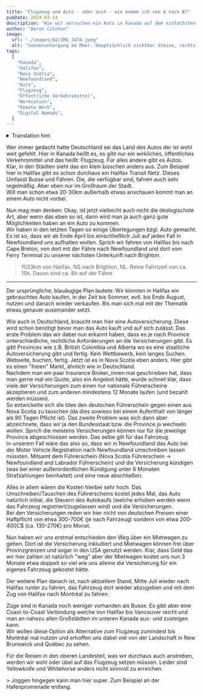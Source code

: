 ```yaml
---
title: "Flugzeug und Auto - oder auch - wie komme ich von A nach B?"
pubDate: 2024-03-14
description: "Wie wir versuchen ein Auto in Kanada auf dem einfachsten und günstigsten Weg zu bekommen."
author: "Aaron Czichon"
image:
  url: "./images/02/IMG_3474.jpeg"
  alt: "Sonnenuntergang am Meer. Hauptsächlich sichtbar Steine, rechts oben der Sonnenuntergang und links das Meer."
tags:
  [
    "Kanada",
    "Halifax",
    "Nova Scotia",
    "Newfoundland",
    "Auto",
    "Flugzeug",
    "Öffentliche Verkehrsmittel",
    "Workcation",
    "Remote Work",
    "Digital Nomads",
  ]
---
```



<details>
  <summary>Translation hint</summary>
  We implemented the English version of this blog for you in June. We will publish
  all new blog entries also in English. Every entry before Jun 24th 2024 is automatically
  translated through DeepL. So please apologize if the translation is not perfect.
  If you want to read the original German entry, please switch to the German version
  of our blog.
</details>

Wer immer gedacht hatte Deutschland sei das Land des Autos der ist wohl weit gefehlt.
Hier in Kanada heißt es, es gibt nur ein wirkliches, öffentliches Verkehrsmittel und das heißt: Flugzeug. Für alles andere gibt es Autos.  
Klar, in den Städten sieht das ein klein bisschen anders aus. Zum Beispiel hier in Halifax gibt es schon durchaus ein Halifax Transit Netz. Dieses Umfasst Busse und Fähren. Die, die verfügbar sind, fahren auch sehr regelmäßig. Aber eben nur im Großraum der Stadt.  
Will man schon etwa 20-30km außerhalb etwas anschauen kommt man an einem Auto nicht vorbei.

Nun mag man denken: Okay, ist jetzt vielleicht auch nicht die ökologischste Art, aber wenn das eben so ist, dann wird man ja auch ganz gute Möglichkeiten haben an ein Auto zu kommen.  
Wir haben in den letzten Tagen so einige Überlegungen bzgl. Auto gemacht. Es ist so, dass wir ab Ende April bis einschließlich Juli auf jeden Fall in Newfoundland uns aufhalten wollen. Sprich wir fahren von Halifax bis nach Cape Breton, von dort mit der Fähre nach Newfoundland und dort vom Ferry Terminal zu unserer nächsten Unterkunft nach Brighton.

<ContentImage
  alt="Straßenkarte von Nova Scotia und Newfoundland mit eingezeichneter Stecke von Halifax, NS nach Brighton, NL"
  externalSrc="https://api.mapbox.com/styles/v1/mapbox/streets-v12/static/path-1+c32f3f(%7Du%7DpGbvrbKz%40mBbQnDzBue%40b%5Bj%5DtsBbfFvI_A%60UrhAeyRebBwkr%40aym%40uj_%40fmCcbBiyWcrZik%7C%40yaIm%7CdApCce%40pa%40mzk%40vaCqq%5Cq~GqdY_Q__hAiiK%7DsPpyDacXvFoZ%7Dj%5E_%7BLsv_%40cdg%40esBivVc%7CRgwVxo%40%7DdSsw_%40%7Ben%40kc%40%7BoIlaE%7BKijF_l%5B%60kJ_~Po%60gGmx%7BEsqBbbDwtQfp%5Cg%60Ihs%40gdi%40al_AkaUomKktGuhW%7BfWmeC%7DeOgfg%40qeVuiVouJs%60%5Cinv%40i_%60%40sdKkz%5BarOu_OotFpoCcvKmm%7B%40oe%60%40iwa%40_iM%7DgbAunUiwQbjSmjYkfd%40mevAqlB_%7Bf%40vjKovTc%7DRig%7BAlKppGmnD%7DrBGK)/-59.5844,47.253,5.6,0/800x600?access_token=pk.eyJ1Ijoid2ViYXRsYXMiLCJhIjoiY2lvYmt1djVqMDA0OXV3bTFuMHZjNWI5MCJ9.ltEAHRP0jWVKshgCqt5Z7g"
  width={800}
  height={600}
/>

> 1033km von Halifax, NS nach Brighton, NL. Reine Fahrtzeit von ca. 15h. Davon sind ca. 8h auf der Fähre.

---

Der ursprüngliche, blauäugige Plan lautete: Wir könnten in Halifax ein gebrauchtes Auto kaufen, in der Zeit bis Sommer, evtl. bis Ende August, nutzen und danach wieder verkaufen.
Bis man sich mal mit der Thematik etwas genauer auseinander setzt.

Wie auch in Deutschland, braucht man hier eine Autoversicherung. Diese wird schon benötigt bevor man das Auto kauft und auf sich zulässt.
Das erste Problem das wir dabei nun erkannt haben, dass es je nach Province unterschiedliche, rechtliche Anforderungen an die Versicherungen gibt. Es gibt Provinces wie z.B. British Colombia und Alberta wo es eine staatliche Autoversicherung gibt und fertig. Kein Wettbewerb, kein langes Suchen. Webseite, buchen, fertig.
Jetzt ist es in Nova Scotia eben anders. Hier gibt es einen "freien" Markt, ähnlich wie in Deutschland.  
Nachdem man ein paar Insurance Broker_innen mal geschrieben hat, dass man gerne mal ein Quote, also ein Angebot hätte, wurde schnell klar, dass viele der Versicherungen zum einen nur nationale Führerscheine akzeptieren und zum anderen mindestens 12 Monate laufen (und bezahlt werden müssen).  
So entwickelte sich die Idee den deutschen Führerschein gegen einen aus Nova Scotia zu tauschen (da dies sowieso bei einem Aufenthalt von länger als 90 Tagen Pflicht ist). Das zweite Problem was sich dann aber abzeichnete, dass wir ja den Bundesstaat bzw. die Province ja wechseln wollen. Sprich die meistens Versicherungen können nur für die jeweilige Province abgeschlossen werden. Das selbe gilt für das Fahrzeug.  
In unserem Fall wäre das also so, dass wir in Newfoundland das Auto bei der Motor Vehicle Registration nach Newfoundland umschreiben lassen müssten. Mitsamt dem Führerschein (Nova Scotia Führerschein -> Newfoundland and Labrador Führerschein) und die Versicherung kündigen (was bei einer außerordentlichen Kündigung unter 6 Monaten Strafzahlungen beinhaltet) und eine neue abschließen.

<DirectusImage assetId="89e5ff2a-b55b-40fb-a6b0-5b4ff08989bd" />

Alles in allem wären die Kosten hierbei sehr hoch. Das Umschreiben/Tauschen des Führerscheins kostet jedes Mal, das Auto natürlich initial, die Steuern des Autokaufs (welche erhoben werden wenn das Fahrzeug registriert/zugelassen wird) und die Versicherungen.  
Bei den Versicherungen reden wir hier nicht von deutschen Preisen einer Haftpflicht von etwa 300-700€ (je nach Fahrzeug) sondern von etwa 200-400C$ (ca. 130-270€) pro Monat.

Nun haben wir uns erstmal entschieden den Weg über ein Mietwagen zu gehen. Dort ist die Versicherung inkludiert und Mietwagen können frei über Provinzgrenzen und sogar in den USA genutzt werden. Klar, dass Geld das wir hier zahlen ist natürlich "weg" aber der Mietwagen kostet uns nun 3 Monate etwa doppelt so viel wie uns alleine die Versicherung für ein eigenes Fahrzeug gekostet hätte.

<DirectusImage assetId="5feb528a-b6c4-4159-88e1-fb21c3285c33" />

Der weitere Plan danach ist, nach aktuellem Stand, Mitte Juli wieder nach Halifax runter zu fahren, das Fahrzeug dort wieder abzugeben und mit dem Zug von Halifax nach Montréal zu fahren.

Züge sind in Kanada noch weniger vorhanden als Busse. Es gibt aber eine Coast-to-Coast Verbindung welche von Halifax bis Vancouver reicht und man an nahezu allen Großstädten im unteren Kanada aus- und zusteigen kann.  
Wir wollen diese Option als Alternative zum Flugzeug zumindest bis Montréal mal nutzen und erhoffen uns dabei viel von der Landschaft in New Brunswick und Québec zu sehen.

Für die Reisen in den oberen Landesteil, was wir durchaus auch anstreben, werden wir wohl oder übel auf das Flugzeug setzen müssen. Leider sind Yellowknife und Whitehorse anders nicht sinnvoll zu erreichen.

<DirectusImage assetId="8471842d-8989-459a-aafe-61f16b19da08" />> Joggen
hingegen kann man hier super. Zum Beispiel an der Hafenpromenade entlang.
